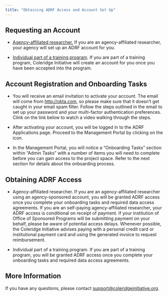 ```yaml
---
title: "Obtaining ADRF Access and Account Set Up"
---
```


## **Requesting an Account**

-   [Agency-affiliated researcher.]{.underline} If you are an agency-affiliated researcher, your agency will set up an ADRF account for you.

-   [Individual part of a training program]{.underline}. If you are part of a training program, Coleridge Initiative will create an account for you once you have been accepted into the program.

## **Account Registration and Onboarding Tasks**

-   You will receive an email invitation to activate your account. The email will come from [http://okta.com](http://okta.com/ "http://okta.com"), so please make sure that it doesn't get caught in your email spam filter. Follow the steps outlined in the email to set up your password and your multi-factor authentication preferences. Clink on the link below to watch a video walking through the steps.

-   After activating your account, you will be logged in to the ADRF Applications page. Proceed to the Management Portal  by clicking on the icon.

-   In the Management Portal, you will notice a "Onboarding Tasks" section within "Admin Tasks" with a number of items you will need to complete before you can gain access to the project space. Refer to the next section for details about the onboarding process.

## **Obtaining ADRF Access**

-   Agency-affiliated researcher. If you are an agency-affiliated researcher using an agency-sponsored account, you will be granted ADRF access once you complete your onboarding tasks and required data access agreements. If you are an self-paying agency-affiliated researcher, your ADRF access is conditional on receipt of payment. If your institution of Office of Sponsored Programs will be submitting payment on your behalf, please be aware of potential access delays. Whenever possible, the Coleridge Initiative advises paying with a personal credit card or institutional payment card and using the generated invoice to request reimbursement.

-   Individual part of a training program. If you are part of a training program, you will be granted ADRF access once you complete your onboarding tasks and required data access agreements.

## **More Information**

If you have any questions, please contact [support\@coleridgeinitiative.org](mailto:support@coleridgeinitiative.org "mailto:support@coleridgeinitiative.org").
